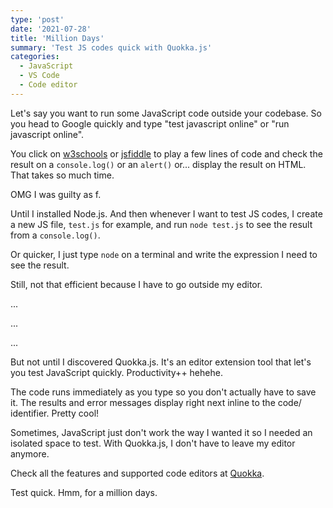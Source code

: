 ```yaml
---
type: 'post'
date: '2021-07-28'
title: 'Million Days'
summary: 'Test JS codes quick with Quokka.js'
categories:
  - JavaScript
  - VS Code
  - Code editor
---
```


Let's say you want to run some JavaScript code outside your codebase. So you head to Google quickly and type "test javascript online" or "run javascript online".

You click on [w3schools](https://www.w3schools.com/js/js_editor.asp) or [jsfiddle](https://jsfiddle.net/) to play a few lines of code and check the result on a `console.log()` or an `alert()` or... display the result on HTML. That takes so much time.

OMG I was guilty as f.

Until I installed Node.js. And then whenever I want to test JS codes, I create a new JS file, `test.js` for example, and run `node test.js` to see the result from a `console.log()`.

Or quicker, I just type `node` on a terminal and write the expression I need to see the result.

<Thumbnail
  src="/images/post/million-days/Screenshot from 2021-07-28 02-18-43.jpg"
  alt="A screenshot of a terminal with Node.js running."
/>

Still, not that efficient because I have to go outside my editor.

...

...

...

But not until I discovered Quokka.js. It's an editor extension tool that let's you test JavaScript quickly. Productivity++ hehehe.

The code runs immediately as you type so you don't actually have to save it. The results and error messages display right next inline to the code/ identifier. Pretty cool!

<Thumbnail
  src="/images/post/million-days/Screencast 2021-07-28 02:01:49.gif"
  alt="A screencast of Quokka.js on VS Code."
/>

Sometimes, JavaScript just don't work the way I wanted it so I needed an isolated space to test. With Quokka.js, I don't have to leave my editor anymore.

Check all the features and supported code editors at [Quokka](https://quokkajs.com/).

Test quick. Hmm, for a million days.

<YouTubeVideo src="https://www.youtube.com/watch?v=fVeD9vWCpZ8" />
